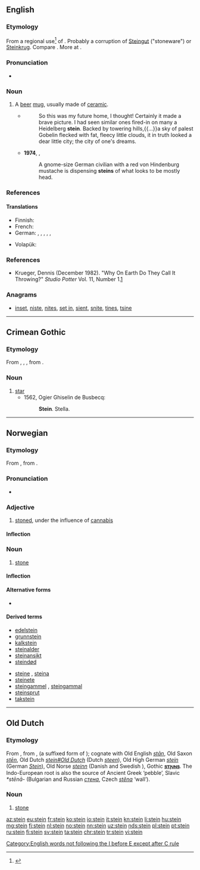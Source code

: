 {{also|stein-|Stein}}
==English==

===Etymology===
From a regional use<ref>{{R:Duden|Stein}}</ref> of {{etyl|de|en}} {{term|Stein||stone|lang=de}}. Probably a corruption of [[Steingut]] ("stoneware") or [[Steinkrug]]. Compare {{etyl|ang|-}} {{m|ang|stǣna||stone jug, a pot of stone or earth}}. More at {{l|en|stean}}.

===Pronunciation===
* {{IPA|/staɪn/|lang=en}}
*: {{rhymes|aɪn|lang=en}}

===Noun===
{{en-noun}}

#A [[beer]] [[mug]], usually made of [[ceramic]].
#*{{RQ:Frgsn Zlnstn|IV}}
#*:So this was my future home, I thought! Certainly it made a brave picture. I had seen similar ones fired-in on many a Heidelberg '''stein'''. Backed by towering hills,{{...}}a sky of palest Gobelin flecked with fat, fleecy little clouds, it in truth looked a dear little city; the city of one's dreams.
#*'''1974''', {{w|Thomas Pynchon}}, ''{{w|Gravity's Rainbow}}''
#*:A gnome-size German civilian with a red von Hindenburg mustache is dispensing '''steins''' of what looks to be mostly head.

===References===
<references/>

====Translations====
{{trans-top|A beer mug}}
* Finnish: {{t+|fi|oluttuoppi}}
* French: {{t+|fr|chope|f}}
* German: {{t+|de|Bierkrug|m}}, {{t+|de|Bierglas|n}}, {{t+|de|Bierseidel|n}}, {{t+|de|Seidel|n}}, {{t|de|Maßkrug|m}}, {{t+|de|Maß|f}}
{{trans-mid}}
* Volapük: {{t+|vo|biraköp}}
{{trans-bottom}}

===References===
* Krueger, Dennis (December 1982). "Why On Earth Do They Call It Throwing?" ''Studio Potter'' Vol. 11, Number 1.[http://www.studiopotter.org/articles/?art=art0001]

===Anagrams===
* [[inset#English|inset]], [[niste#English|niste]], [[nites#English|nites]], [[set in#English|set in]], [[sient#English|sient]], [[snite#English|snite]], [[tines#English|tines]], [[tsine#English|tsine]]

[[Category:English words not following the I before E except after C rule]]

----

==Crimean Gothic==

===Etymology===
From {{etyl|gem-pro|gme-cgo}} {{m|gem-pro|*stern-}}, {{m|gem-pro|*sternô}}, {{m|gem-pro|*sternǭ}}, from {{etyl|ine-pro|gme-cgo}} {{m|ine-pro|*h₂stḗr}}.

===Noun===
{{head|gme-cgo|noun}}

# [[star]]
#* 1562, Ogier Ghiselin de Busbecq:
#*: '''Stein'''. Stella.

----

==Norwegian==

===Etymology===
From {{etyl|non|no}} {{term|steinn|lang=non}}, from {{etyl|gem-pro|no}} {{m|gem-pro|*stainaz}}.

===Pronunciation===
* {{IPA|/staɪn/|lang=no}}
*: {{rhymes|aɪn|lang=no}}

===Adjective===
{{head|no|adjective}}

# {{context|slang|lang=no}} [[stoned]], under the influence of [[cannabis]]

====Inflection====
{{no-adj-infl|nb-class=2|nn-class=2}}

===Noun===
{{head|no|noun|g=m}}

# [[stone]]

====Inflection====
{{no-noun-infl|nb-class=m1|nn-class=m1}}

====Alternative forms====
* {{l-nb|sten}} 

====Derived terms====
{{top2}}
* [[edelstein]]
* [[grunnstein]]
* [[kalkstein]]
* [[steinalder]]
* [[steinansikt]]
* [[steindød]]
{{mid2}}
* [[steine]] {{qualifier|Bokmål and Nynorsk}}, [[steina]] {{qualifier|Nynorsk}}
* [[steinete]]
* [[steingammel]] {{qualifier|Bokmål}}, [[steingammal]] {{qualifier|Bokmål and Nynorsk}}
* [[steinsprut]]
* [[takstein]]
{{bottom}}

----

==Old Dutch==

===Etymology===
From {{etyl|gem-pro|odt}} {{m|gem-pro|*stainaz}}, from {{etyl|ine-pro|odt}} {{m|ine-pro|*stāino-}}, {{m|ine-pro|*stī-no-}} (a suffixed form of {{m|ine-pro|*stāi-||to be solid, to crowd together}}); cognate with Old English ''[[stan|stān]]'', Old Saxon ''[[sten|stēn]]'', Old Dutch ''[[stein#Old Dutch]]'' (Dutch ''[[steen]]''), Old High German ''[[stein#Old High German|stein]]'' (German ''[[Stein]]''), Old Norse ''[[steinn]]'' (Danish and Swedish ''{{l|sv|sten}}''), Gothic '''[[𐍃𐍄𐌰𐌹𐌽𐍃]]'''.  The Indo-European root is also the source of Ancient Greek {{term|στιον|στῖον|tr=stion|lang=grc}} ‘pebble’, Slavic ''*stēnā-'' (Bulgarian and Russian ''[[стена]]'', Czech ''[[stěna]]'' ‘wall’).

===Noun===
{{odt-noun}}

# [[stone]]

[[az:stein]]
[[eu:stein]]
[[fr:stein]]
[[ko:stein]]
[[io:stein]]
[[it:stein]]
[[kn:stein]]
[[li:stein]]
[[hu:stein]]
[[mg:stein]]
[[fj:stein]]
[[nl:stein]]
[[no:stein]]
[[nn:stein]]
[[uz:stein]]
[[nds:stein]]
[[pl:stein]]
[[pt:stein]]
[[ru:stein]]
[[fi:stein]]
[[sv:stein]]
[[ta:stein]]
[[chr:stein]]
[[tr:stein]]
[[vi:stein]]